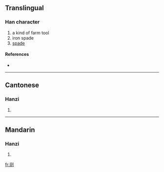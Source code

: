 ==Translingual==

===Han character===
{{Han char|rn=18|rad=刀|as=11|sn=13|four=|canj=山火中弓 (UFLN)}}

# a kind of farm tool
# iron spade
# [[spade]]

====References====
* {{Han ref|kx=0143.220|hdz=10354.050|uh=34FD|ud=13565}}

----

==Cantonese==

===Hanzi===
{{yue-hanzi|jyut=|y=sung4}}

# {{defn|Cantonese|sort=刀11}}

----

==Mandarin==

===Hanzi===
{{cmn-hanzi|pin=[[chóng]] ([[chong2]])|wg=ch'ung<sup>2</sup>}}

# {{defn|Mandarin|sort=刀11}}

[[fr:㓽]]